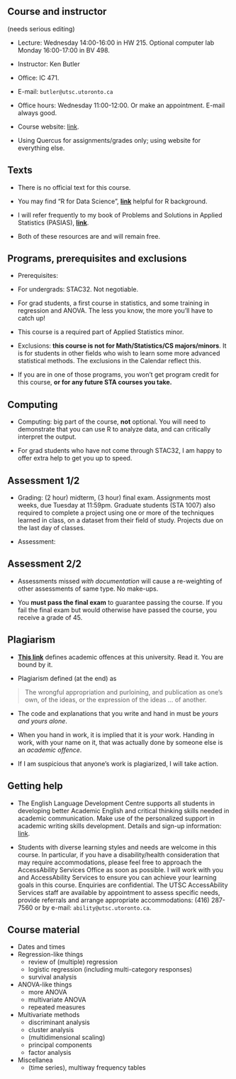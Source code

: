 ## Course and instructor

(needs serious editing)


*  Lecture: Wednesday 14:00-16:00 in HW 215. Optional computer
lab Monday 16:00-17:00 in BV 498.

*  Instructor: Ken Butler

*  Office: IC 471.

*  E-mail: `butler@utsc.utoronto.ca`

* Office hours: Wednesday 11:00-12:00. Or make an appointment. E-mail always
good.

* Course website:
[link](http://ritsokiguess.site/STAD29/).

* Using Quercus for assignments/grades only; using website for
everything else.




## Texts



* There is no official text for this course. 

* You may find "R for Data Science", 
[**link**](http://r4ds.had.co.nz/) helpful for R background.

* I will refer frequently to my book of Problems and Solutions in Applied Statistics (PASIAS), [**link**](http://ritsokiguess.site/pasias/).

* Both of these resources are and will remain free.



## Programs, prerequisites and exclusions


* Prerequisites:


* For undergrads: STAC32. Not negotiable.

*  For grad students,
a first course in statistics, and some training in
regression and ANOVA. The less you know, the more you'll have to
catch up!


* This course is a required part of Applied Statistics minor.

* Exclusions: **this course is not for Math/Statistics/CS majors/minors**. 
It is for students in other
fields who wish to learn some more advanced statistical
methods. The exclusions in the Calendar reflect this. 

* If you
are in one of those programs, you won't get program credit for
this course, **or for any future STA courses you take.**


## Computing


* Computing: big part of the course, **not**
optional. You will need to demonstrate that you can use 
R to analyze data, and can
critically interpret the output.

* For grad students who have not come through STAC32, I am happy
to offer extra help to get you up to speed.


## Assessment 1/2


* Grading: (2 hour) midterm, (3 hour) final exam. Assignments most
weeks, due Tuesday at 11:59pm. 
Graduate students (STA 1007) also required to
complete a project using one or more of the techniques learned in
class, on a dataset from their field of study.    Projects due on
the last day of classes.


* Assessment:
\begin{tabular}{lcc}
& STAD29 & STA 1007\\
Assignments & 20\% & 20\%\\
Midterm exam & 30\%  & 20\% \\
Project & - & 20\%\\
Final exam & 50\% & 40\%
\end{tabular}

## Assessment 2/2

* Assessments missed *with documentation* will cause a
re-weighting of other assessments of same type. No make-ups.

* You **must pass the final exam** to guarantee passing the course. If you
fail the final exam but would otherwise have passed the course, you
receive a grade of 45.




## Plagiarism


* [**This link**](http://www.utoronto.ca/academicintegrity/academicoffenses.html)
defines academic offences at this university. Read it. You are bound by it. 

* Plagiarism defined (at the end) as

> The wrongful appropriation and purloining, and publication as one’s own, of the ideas, 
> or the expression of the ideas ... of another.

* The code and
explanations  that
you write and hand in must be *yours and yours alone*.

* When you hand in work, it is implied that it is
*your* work. Handing in work, with your name on it, that was actually done by
someone else is an *academic offence*.

* If I am suspicious
that anyone's work is plagiarized, I will take action.



## Getting help


* The English Language Development Centre supports all students
in developing better Academic English and critical thinking skills
needed in academic communication. Make use of the personalized
support in academic writing skills development. Details and sign-up information:
[link](http://www.utsc.utoronto.ca/eld/).

* Students with diverse learning styles and needs are welcome in this
course. In particular, if you have a disability/health consideration
that may require accommodations, please feel free to approach the AccessAbility Services Office as soon as possible. I will
work with you and AccessAbility Services to ensure you can achieve
your learning goals in this course. Enquiries are confidential. The
UTSC AccessAbility Services staff are available by
appointment to assess specific needs, provide referrals and arrange
appropriate accommodations: (416) 287-7560 or by e-mail: `ability@utsc.utoronto.ca`.


## Course material 

- Dates and times
- Regression-like things 
  - review of (multiple) regression
  - logistic regression (including multi-category responses)
  - survival analysis
- ANOVA-like things
  - more ANOVA
  - multivariate ANOVA
  - repeated measures
- Multivariate methods
  - discriminant analysis
  - cluster analysis
  - (multidimensional scaling)
  - principal components
  - factor analysis
- Miscellanea
  - (time series), multiway frequency tables

  